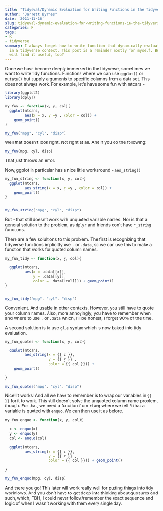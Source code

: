 ```yaml
---
title: "Tidyeval/Dynamic Evaluation for Writing Functions in the Tidyverse"
author: "Jarrett Byrnes"
date: '2021-11-28'
slug: tidyeval-dynamic-evaluation-for-writing-functions-in-the-tidyverse
categories: R
tags:
- R
- tidyverse
summary: I always forget how to write function that dynamically evaluate variables
  in a tidyverse context. This post is a reminder mostly for myself. But maybe you
  will find it useful, too?
---
```


Once we have become deeply immersed in the tidyverse, sometimes we want to write tidy functions. Functions where we can use `ggplot()` or `mutate()` but supply arguments to specific columns from a data set. This does not always work.  For example, let's have some fun with mtcars - 

```r
library(ggplot2)
library(dplyr)

my_fun <- function(x, y, col){
  ggplot(mtcars, 
         aes(x = x, y =y , color = col)) + 
    geom_point()
}

my_fun("mpg", "cyl", "disp")
```

Well that doesn't look right. Not right at all. And if you do the following:

```r
my_fun(mpg, cyl, disp)
```

That just throws an error.

Now, ggplot in particular has a nice little workaround - `aes_string()`

```r

my_fun_string <- function(x, y, col){
  ggplot(mtcars, 
         aes_string(x = x, y =y , color = col)) + 
    geom_point()
}


my_fun_string("mpg", "cyl", "disp")
```

But - that still doesn't work with unquoted variable names. Nor is that a general solution to the problem, as `dplyr` and friends don't have `*_string` functions.

There are a few solultions to this problem. The first is recognizing that tidyverse functions implicitly use `.` or `.data`, so we can use this to make a function that works for quoted column names.

```r
my_fun_tidy <- function(x, y, col){
  
  ggplot(mtcars, 
         aes(x = .data[[x]],
             y = .data[[y]],
             color = .data[[col]])) + geom_point()
}


my_fun_tidy("mpg", "cyl", "disp")
```

Convenient. And usable in other contexts. However, you still have to quote your column names. Also, more annoyingly, you have to remember when and where to use `.` or `.data` which, I'll be honest, I forget 90% of the time.

A second solution is to use `glue` syntax which is now baked into tidy evaluation.

```r

my_fun_quotes <- function(x, y, col){

  ggplot(mtcars, 
         aes_string(x = {{ x }}, 
                    y = {{ y }} , 
                    color = {{ col }})) + 
    geom_point()
  
}

my_fun_quotes("mpg", "cyl", "disp")

```

Nice! It works! And all we have to remember is to wrap our variables in `{{ }}` for it to work. This still doesn't solve the unquoted column name problem, though. For that, we need a function from `rlang` where we tell R that a variable is quoted with `enquo`. We can then use it as before.


```r
my_fun_enquo <- function(x, y, col){
  
  x <- enquo(x)
  y <- enquo(y)
  col <- enquo(col)
  
  ggplot(mtcars, 
         aes_string(x = {{ x }}, 
                    y = {{ y }} , 
                    color = {{ col }})) + geom_point()
  
}

my_fun_enquo(mpg, cyl, disp)
```

And there you go! This later will work really well for putting things into tidy workflows. And you don't have to get deep into thinking about quosures and such, which, TBH, I could never follow/remember the exact sequence and logic of when I wasn't working with them every single day.